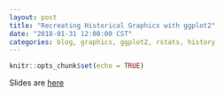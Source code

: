 ```yaml
---
layout: post
title: "Recreating Historical Graphics with ggplot2"
date: "2018-01-31 12:00:00 CST"
categories: blog, graphics, ggplot2, rstats, history
---
```


```r
knitr::opts_chunk$set(echo = TRUE)
```

Slides are [here](../static/presentations/Misc/GraphicsGroupISU/Jan312018/historical-graphics-ggplot2.html)

